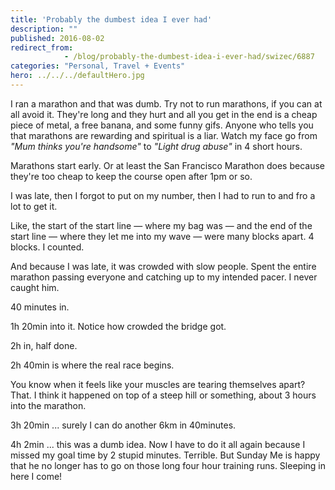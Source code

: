 ```yaml
---
title: 'Probably the dumbest idea I ever had'
description: ""
published: 2016-08-02
redirect_from: 
            - /blog/probably-the-dumbest-idea-i-ever-had/swizec/6887
categories: "Personal, Travel + Events"
hero: ../../../defaultHero.jpg
---
```


I ran a marathon and that was dumb. Try not to run marathons, if you can at all avoid it. They're long and they hurt and all you get in the end is a cheap piece of metal, a free banana, and some funny gifs. Anyone who tells you that marathons are rewarding and spiritual is a liar. Watch my face go from _"Mum thinks you're handsome"_ to _"Light drug abuse"_ in 4 short hours.

> [](//imgur.com/c7a4j)

Marathons start early. Or at least the San Francisco Marathon does because they're too cheap to keep the course open after 1pm or so.

> [](//imgur.com/1ja4P)

I was late, then I forgot to put on my number, then I had to run to and fro a lot to get it.

> [](//imgur.com/HEFk9)

Like, the start of the start line — where my bag was — and the end of the start line — where they let me into my wave — were many blocks apart. 4 blocks. I counted.

> [](//imgur.com/URyrr)

And because I was late, it was crowded with slow people. Spent the entire marathon passing everyone and catching up to my intended pacer. I never caught him.

> [](//imgur.com/NrgR0Ez)

40 minutes in.

> [](//imgur.com/wjDe4)

1h 20min into it. Notice how crowded the bridge got.

> [](//imgur.com/HevcB)

2h in, half done.

> [](//imgur.com/2tziG)

2h 40min is where the real race begins.

> [](//imgur.com/yKhuj)

You know when it feels like your muscles are tearing themselves apart? That. I think it happened on top of a steep hill or something, about 3 hours into the marathon.

> [](//imgur.com/0xQxK)

3h 20min ... surely I can do another 6km in 40minutes.

> [](//imgur.com/IW86q)

4h 2min ... this was a dumb idea. Now I have to do it all again because I missed my goal time by 2 stupid minutes. Terrible. But Sunday Me is happy that he no longer has to go on those long four hour training runs. Sleeping in here I come!
